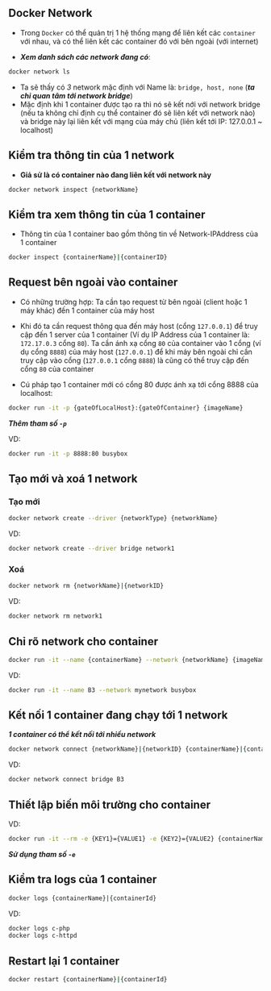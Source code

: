
## Docker Network

- Trong `Docker` có thể quản trị 1 hệ thống mạng để liên kết các `container` với nhau, và có thể liên kết các container đó với bên ngoài (với internet)

- **_Xem danh sách các network đang có_**:

```bash
docker network ls
```

- Ta sẽ thấy có _3_ network mặc định với Name là: `bridge, host, none` (**_ta chỉ quan tâm tới network bridge_**)
- Mặc định khi 1 container được tạo ra thì nó sẽ kết nới với network bridge (nếu ta không chỉ định cụ thể container đó sẽ liên kết với network nào) và bridge này lại liên kết với mạng của máy chủ (liên kết tới IP: 127.0.0.1 ~ localhost)

## Kiểm tra thông tin của 1 network

- **Giả sử là có container nào đang liên kết với network này**

```bash
docker network inspect {networkName}
```

## Kiểm tra xem thông tin của 1 container

- Thông tin của 1 container bao gồm thông tin về Network-IPAddress của 1 container

```bash
docker inspect {containerName}|{containerID}
```

## Request bên ngoài vào container

- Có những trường hợp: Ta cần tạo request từ bên ngoài (client hoặc 1 máy khác) đến 1 container của máy host

- Khi đó ta cần request thông qua đến máy host (cổng `127.0.0.1`) để truy cập đến 1 server của 1 container (Ví dụ IP Address của 1 container là: `172.17.0.3` cổng `80`). Ta cần ánh xạ cổng `80` của container vào 1 cổng (ví dụ cổng `8888`) của máy host (`127.0.0.1`) để khi máy bên ngoài chỉ cần truy cập vào cổng (`127.0.0.1` cổng `8888`) là cũng có thể truy cập đến cổng `80` của container

- Cú pháp tạo 1 container mới có cổng 80 được ánh xạ tới cổng 8888 của localhost:

```bash
docker run -it -p {gateOfLocalHost}:{gateOfContainer} {imageName}
```

**_Thêm tham số `-p`_**

VD:

```bash
docker run -it -p 8888:80 busybox
```

## Tạo mới và xoá 1 network

### Tạo mới

```bash
docker network create --driver {networkType} {networkName}
```

VD:

```bash
docker network create --driver bridge network1
```

### Xoá

```bash
docker network rm {networkName}|{networkID}
```

VD:

```bash
docker network rm network1
```

## Chỉ rõ network cho container

```bash
docker run -it --name {containerName} --network {networkName} {imageName}
```

VD:

```bash
docker run -it --name B3 --network mynetwork busybox
```

## Kết nối 1 container đang chạy tới 1 network

<Callout>***1 container có thể kết nối tới nhiều network***</Callout>

```bash
docker network connect {networkName}|{networkID} {containerName}|{containerID}
```

VD:

```bash
docker network connect bridge B3
```

## Thiết lập biến môi trường cho container

VD:

```bash
docker run -it --rm -e {KEY1}={VALUE1} -e {KEY2}={VALUE2} {containerName}
```

**_Sử dụng tham số `-e`_**

## Kiểm tra logs của 1 container

```bash
docker logs {containerName}|{containerId}
```

VD:

```bash
docker logs c-php
docker logs c-httpd
```

## Restart lại 1 container

```bash
docker restart {containerName}|{containerId}
```
